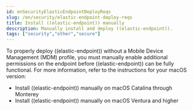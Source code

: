 ```yaml
---
id: enSecurityElasticEndpointDeployReqs
slug: /en/security/elastic-endpoint-deploy-reqs
title: Install ((elastic-endpoint)) manually
description: Manually install and deploy ((elastic-endpoint)).
tags: ["security","other","secure"]
---
```


<div id="elastic-endpoint-deploy-reqs"></div>

To properly deploy ((elastic-endpoint)) without a Mobile Device Management (MDM) profile, you must manually enable additional permissions on the endpoint before ((elastic-endpoint)) can be fully functional. For more information, refer to the instructions for your macOS version:

* <DocLink id="enSecurityDeployElasticEndpoint">Install ((elastic-endpoint)) manually on macOS Catalina through Monterey</DocLink>
* <DocLink id="enSecurityDeployElasticEndpointVen">Install ((elastic-endpoint)) manually on macOS Ventura and higher</DocLink>

